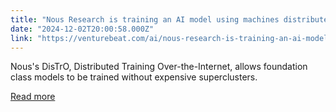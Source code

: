 ```yaml
---
title: "Nous Research is training an AI model using machines distributed across the internet"
date: "2024-12-02T20:00:58.000Z"
link: "https://venturebeat.com/ai/nous-research-is-training-an-ai-model-using-machines-distributed-across-the-internet/"
---
```


Nous's DisTrO, Distributed Training Over-the-Internet, allows foundation class models to be trained without expensive superclusters.

[Read more](https://venturebeat.com/ai/nous-research-is-training-an-ai-model-using-machines-distributed-across-the-internet/)
